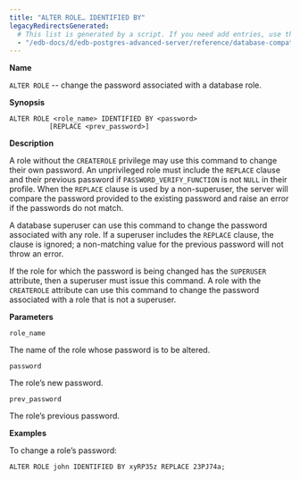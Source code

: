 ```yaml
---
title: "ALTER ROLE… IDENTIFIED BY"
legacyRedirectsGenerated:
  # This list is generated by a script. If you need add entries, use the `legacyRedirects` key.
  - "/edb-docs/d/edb-postgres-advanced-server/reference/database-compatibility-for-oracle-developers-reference-guide/9.6/Database_Compatibility_for_Oracle_Developers_Reference_Guide.1.023.html"
---
```


<div id="alter_role_identified_by" class="registered_link"></div>

**Name**

`ALTER ROLE` -- change the password associated with a database role.

**Synopsis**

```text
ALTER ROLE <role_name> IDENTIFIED BY <password>
          [REPLACE <prev_password>]
```

**Description**

A role without the `CREATEROLE` privilege may use this command to change their own password. An unprivileged role must include the `REPLACE` clause and their previous password if `PASSWORD_VERIFY_FUNCTION` is not  `NULL` in their profile. When the `REPLACE`  clause is used by a non-superuser, the server will compare the password provided to the existing password and raise an error if the passwords do not match.

A database superuser can use this command to change the password associated with any role. If a superuser includes the `REPLACE` clause, the clause is ignored; a non-matching value for the previous password will not throw an error.

If the role for which the password is being changed has the `SUPERUSER` attribute, then a superuser must issue this command. A role with the `CREATEROLE` attribute can use this command to change the password associated with a role that is not a superuser.

**Parameters**

`role_name`

 The name of the role whose password is to be altered.

`password`

 The role’s new password.

`prev_password`

 The role’s previous password.

**Examples**

To change a role’s password:

```text
ALTER ROLE john IDENTIFIED BY xyRP35z REPLACE 23PJ74a;
```
